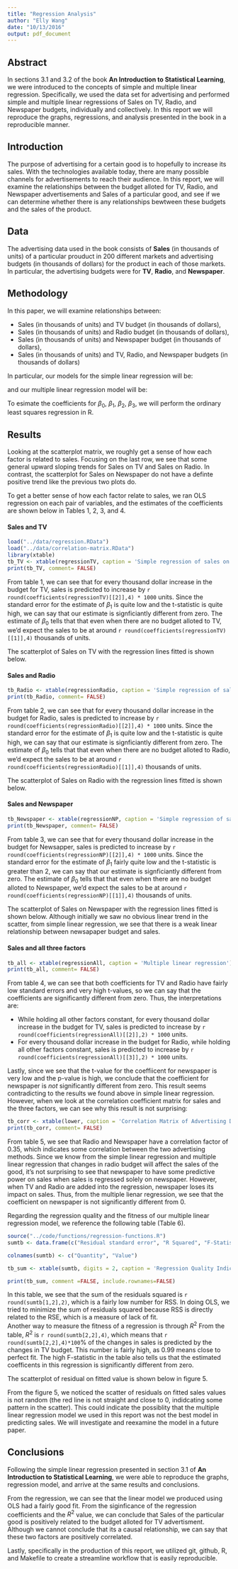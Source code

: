 ```yaml
---
title: "Regression Analysis"
author: "Elly Wang"
date: "10/13/2016"
output: pdf_document
---
```



## Abstract
In sections 3.1 and 3.2 of the book **An Introduction to Statistical Learning**, we were introduced to the concepts of simple and multiple linear regression. Specifically, we used the data set for advertising and performed simple and multiple linear regressions of Sales on TV, Radio, and Newspaper budgets, individually and collectively. In this report we will reproduce the graphs, regressions, and analysis presented in the book in a reproducible manner.  

## Introduction
The purpose of advertising for a certain good is to hopefully to increase its sales. With the technologies available today, there are many possible channels for advertisements to reach their audience. In this report, we will examine the relationships between the budget alloted for TV, Radio, and Newspaper advertisements and Sales of a particular good, and see if we can determine whether there is any relationships bewtween these budgets and the sales of the product. 

## Data 
The advertising data used in the book consists of **Sales** (in thousands of units) of a particular prouduct in 200 different markets and advertising budgets (in thousands of dollars) for the product in each of those markets. In particular, the advertising budgets were for **TV**, **Radio**, and **Newspaper**. 

## Methodology
In this paper, we will examine relationships between:

* Sales (in thousands of units) and TV budget (in thousands of dollars), 
* Sales (in thousands of units) and Radio budget (in thousands of dollars), 
* Sales (in thousands of units) and Newspaper budget (in thousands of dollars),
* Sales (in thousands of units) and TV, Radio, and Newspaper budgets (in thousands of dollars)

 In particular, our models for the simple linear regression will be: 

\begin{center}

 Sales  = $\beta_0$ + $\beta_1$ * TV

 Sales  = $\beta_0$ + $\beta_1$ * Radio

 Sales  = $\beta_0$ + $\beta_1$ * Newspaper

\end{center}

and our multiple linear regression model will be:

\begin{center}

 Sales  = $\beta_0$ + $\beta_1$ * TV + $\beta_2$ * Radio + $\beta_3$ * Newspaper

\end{center}

 To esimate the coefficients for $\beta_0$, $\beta_1$, $\beta_2$, $\beta_3$, we will perform the ordinary least squares regression in R. 

## Results

\begin{center}
\includegraphics[width=250pt]{../images/scatterplot-matrix.png}
\newline Figure 1: Scatterplot Matrix for TV, Radio, Newspaper, and Sales
\end{center}

Looking at the scatterplot matrix, we roughly get a sense of how each factor is related to sales. Focusing on the last row, we see that some general upward sloping trends for Sales on TV and Sales on Radio. In contrast, the scatterplot for Sales on Newspaper do not have a definte positive trend like the previous two plots do.

To get a better sense of how each factor relate to sales, we ran OLS regression on each pair of variables, and the estimates of the coefficients are shown below in Tables 1, 2, 3, and 4. 

#### Sales and TV
```r
load("../data/regression.RData")
load("../data/correlation-matrix.RData")
library(xtable)
tb_TV <- xtable(regressionTV, caption = 'Simple regression of sales on TV')
print(tb_TV, comment= FALSE)
```
From table 1, we can see that for every thousand dollar increase in the budget for TV, sales is predicted to increase by `r round(coefficients(regressionTV)[[2]],4) * 1000` units. Since the standard error for the estimate of $\beta_1$ is quite low and the t-statistic is quite high, we can say that our estimate is signficiantly different from zero.
The estimate of $\beta_0$ tells that that even when there are no budget alloted to TV, we'd expect the sales to be at around `r round(coefficients(regressionTV)[[1]],4)` thousands of units. 

The scatterplot of Sales on TV with the regression lines fitted is shown below.

\begin{center}
\includegraphics[width=250pt]{../images/scatterplot-tv-sales.png}
\newline Figure 2: Scatterplot of Sales on TV
\end{center}

#### Sales and Radio

```r
tb_Radio <- xtable(regressionRadio, caption = 'Simple regression of sales on Radio')
print(tb_Radio, comment= FALSE)
```
From table 2, we can see that for every thousand dollar increase in the budget for Radio, sales is predicted to increase by `r round(coefficients(regressionRadio)[[2]],4) * 1000` units. Since the standard error for the estimate of $\beta_1$ is quite low and the t-statistic is quite high, we can say that our estimate is signficiantly different from zero.
The estimate of $\beta_0$ tells that that even when there are no budget alloted to Radio, we'd expect the sales to be at around `r round(coefficients(regressionRadio)[[1]],4)` thousands of units. 


The scatterplot of Sales on Radio with the regression lines fitted is shown below.

\begin{center}
\includegraphics[width=250pt]{../images/scatterplot-radio-sales.png}
\newline Figure 3: Scatterplot of Sales on Radio
\end{center}

#### Sales and Newspaper
```r
tb_Newspaper <- xtable(regressionNP, caption = 'Simple regression of sales on Newspaper')
print(tb_Newspaper, comment= FALSE)
```

From table 3, we can see that for every thousand dollar increase in the budget for Newsapper, sales is predicted to increase by `r round(coefficients(regressionNP)[[2]],4) * 1000` units. Since the standard error for the estimate of $\beta_1$ fairly quite low and the t-statistic is greater than 2, we can say that our estimate is signficiantly different from zero.
The estimate of $\beta_0$ tells that that even when there are no budget alloted to Newspaper, we'd expect the sales to be at around `r round(coefficients(regressionNP)[[1]],4)` thousands of units.

The scatterplot of Sales on Newspaper with the regression lines fitted is shown below. Although initially we saw no obvious linear trend in the scatter, from simple linear regression, we see that there is a weak linear relationship between newsapaper budget and sales.

\begin{center}
\includegraphics[width=250pt]{../images/scatterplot-newspaper-sales.png}
\newline Figure 4: Scatterplot of Sales on Newspaper
\end{center}

#### Sales and all three factors

```r
tb_all <- xtable(regressionAll, caption = 'Multiple linear regression')
print(tb_all, comment= FALSE)
```

From table 4, we can see that both coefficients for TV and Radio have fairly low standard errors and very high t-values, so we can say that the coefficients are significantly different from zero. Thus, the interpretations are:   

*  While holding all other factors constant, for every thousand dollar increase in the budget for TV, sales is predicted to increase by `r round(coefficients(regressionAll)[[2]],2) * 1000` units.   
*  For every thousand dollar increase in the budget for Radio, while holding all other factors constant, sales is predicted to increase by `r round(coefficients(regressionAll)[[3]],2) * 1000` units. 

Lastly, since we see that the t-value for the coeffiicent for newspaper is very low and the p-value is high, we conclude that the coefficient for newspaper is *not* significantly different from zero. This result seems contradicting to the results we found above in simple linear regression. However, when we look at the correlation coefficient matrix for sales and the three factors, we can see why this result is not surprising:

```r
tb_corr <- xtable(lower, caption = 'Correlation Matrix of Advertising Data')
print(tb_corr, comment= FALSE)
```

From table 5, we see that Radio and Newspaper have a correlation factor of 0.35, which indicates some correlation between the two advertising methods. Since we know from the simple linear regression and multiple linear regression that changes in radio budget will affect the sales of the good, it's not surprising to see that newspaper to have some predictive power on sales when sales is regressed solely on newspaper. However, when TV and Radio are added into the regression, newspaper loses its impact on sales. Thus, from the multiple lienar regression, we see that the coefficient on newspaper is not significantly different from 0. 


Regarding the regression quality and the fitness of our multiple linear regression model, we reference the following table (Table 6). 

```r
source("../code/functions/regression-functions.R")
sumtb <- data.frame(c("Residual standard error", "R Squared", "F-Statistics") ,c(residual_std_error(regressionAll), r_squared(regressionAll), f_statistic(regressionAll)))

colnames(sumtb) <- c("Quantity", "Value")

tb_sum <- xtable(sumtb, digits = 2, caption = 'Regression Quality Indicies')

print(tb_sum, comment =FALSE, include.rownames=FALSE)

```

In this table, we see that the sum of the residuals squared is `r round(sumtb[1,2],2)`, which is a fairly low number for RSS. In doing OLS, we tried to minimize the sum of residuals squared because RSS is directly related to the RSE, which is a measure of lack of fit.  
Another way to measure the fitness of a regression is through $R^2$ From the table, $R^2$ is `r round(sumtb[2,2],4)`, which means that `r round(sumtb[2,2],4)*100`% of the changes in sales is predicted by the changes in TV budget. This number is fairly high, as 0.99 means close to perfect fit.
The high F-statistic in the table also tells us that the estimated coefficents in this regression is significantly different from zero. 

The scatterplot of residual on fitted value is shown below in figure 5.

\begin{center}
\includegraphics[width=250pt]{../images/residual-plot.png}
\newline Figure 5: Scatterplot of residuals on fitted value
\end{center}

From the figure 5, we noticed the scatter of residuals on fitted sales values is not random (the red line is not straight and close to 0, indidcating some pattern in the scatter). This could indicate the possiblity that the multiple linear regression model we used in this report was not the best model in predicting sales. We will investigate and reexamine the model in a future paper. 

## Conclusions

Following the simple linear regression presented in section 3.1 of **An Introduction to Statistical Learning**, we were able to reproduce the graphs, regression model, and arrive at the same results and conclusions. 

From the regression, we can see that the linear model we produced using OLS had a fairly good fit. From the siginficance of the regression coefficients and the $R^2$ value, we can conclude that Sales of the particular good is positively related to the budget alloted for TV advertisment. Although we cannot conclude that its a causal relationship, we can say that these two factors are positively correlated. 

Lastly, specifically in the production of this report, we utilized git, github, R, and Makefile to create a streamline workflow that is easily reproducible.